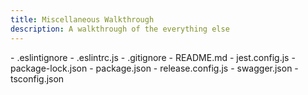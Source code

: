 ```yaml
---
title: Miscellaneous Walkthrough
description: A walkthrough of the everything else
---
```



<FileTree>
- .eslintignore
- .eslintrc.js
- .gitignore
- README.md
- jest.config.js
- package-lock.json
- package.json
- release.config.js
- swagger.json
- tsconfig.json
</FileTree>